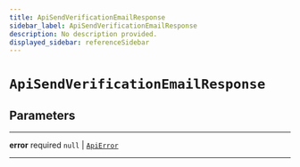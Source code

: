 ```yaml
---
title: ApiSendVerificationEmailResponse
sidebar_label: ApiSendVerificationEmailResponse
description: No description provided.
displayed_sidebar: referenceSidebar
---
```


# `ApiSendVerificationEmailResponse`

## Parameters

---

**<span className="parameter-name">error</span>** <span className="optional-status">required</span> `null` | [`ApiError`](/reference/docgen/javascript/auth/types/api-error)

---
